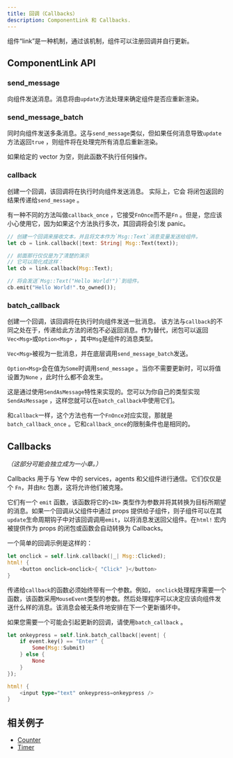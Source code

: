 ```yaml
---
title: 回调（Callbacks）
description: ComponentLink 和 Callbacks.
---
```


组件“link”是一种机制，通过该机制，组件可以注册回调并自行更新。

## ComponentLink API

### send_message

向组件发送消息。消息将由`update`方法处理来确定组件是否应重新渲染。

### send_message_batch

同时向组件发送多条消息。这与`send_message`类似，但如果任何消息导致`update`方法返回`true` ，则组件将在处理完所有消息后重新渲染。

如果给定的 vector 为空，则此函数不执行任何操作。

### callback

创建一个回调，该回调将在执行时向组件发送消息。 实际上，它会 将闭包返回的结果传递给`send_message` 。

有一种不同的方法叫做`callback_once` ，它接受`FnOnce`而不是`Fn` 。但是，您应该小心使用它，因为如果这个方法执行多次，其回调将会引发 panic。

```rust
// 创建一个回调来接收文本，并且将文本作为`Msg::Text`消息变量发送给组件。
let cb = link.callback(|text: String| Msg::Text(text));

// 前面那行仅仅是为了清楚的演示
// 它可以简化成这样：
let cb = link.callback(Msg::Text);

// 将会发送`Msg::Text("Hello World!")`到组件。
cb.emit("Hello World!".to_owned());
```

### batch_callback

创建一个回调，该回调将在执行时向组件发送一批消息。 该方法与`callback`的不同之处在于，传递给此方法的闭包不必返回消息。作为替代，闭包可以返回`Vec<Msg>`或`Option<Msg>` ，其中`Msg`是组件的消息类型。

`Vec<Msg>`被视为一批消息，并在底层调用`send_message_batch`发送。

`Option<Msg>`会在值为`Some`时调用`send_message` 。当你不需要更新时，可以将值设置为`None` ，此时什么都不会发生。

这是通过使用`SendAsMessage`特性来实现的。您可以为你自己的类型实现`SendAsMessage` ，这样您就可以在`batch_callback`中使用它们。

和`callback`一样，这个方法也有一个`FnOnce`对应实现，那就是 `batch_callback_once` 。它和`callback_once`的限制条件也是相同的。

## Callbacks

_（这部分可能会独立成为一小章。）_

Callbacks 用于与 Yew 中的 services，agents 和父组件进行通信。它们仅仅是个 `Fn`，并由`Rc` 包裹，这将允许他们被克隆。

它们有一个 `emit` 函数，该函数将它的`<IN>` 类型作为参数并将其转换为目标所期望的消息。如果一个回调从父组件中通过 props 提供给子组件，则子组件可以在其 `update`生命周期钩子中对该回调调用`emit`，以将消息发送回父组件。在`html!` 宏内被提供作为 props 的闭包或函数会自动转换为 Callbacks。

一个简单的回调示例是这样的：

```rust
let onclick = self.link.callback(|_| Msg::Clicked);
html! {
    <button onclick=onclick>{ "Click" }</button>
}
```

传递给`callback`的函数必须始终带有一个参数。例如， `onclick`处理程序需要一个函数，该函数采用`MouseEvent`类型的参数。然后处理程序可以决定应该向组件发送什么样的消息。该消息会被无条件地安排在下一个更新循环中。

如果您需要一个可能会引起更新的回调，请使用`batch_callback` 。

```rust
let onkeypress = self.link.batch_callback(|event| {
    if event.key() == "Enter" {
        Some(Msg::Submit)
    } else {
        None
    }
});

html! {
    <input type="text" onkeypress=onkeypress />
}
```

## 相关例子

- [Counter](https://github.com/yewstack/yew/tree/master/examples/counter)
- [Timer](https://github.com/yewstack/yew/tree/master/examples/timer)
